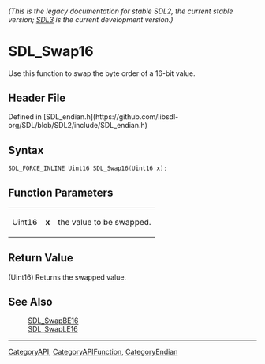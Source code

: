 ====== (This is the legacy documentation for stable SDL2, the current stable version; [https://wiki.libsdl.org/SDL3/ SDL3] is the current development version.) ======
= SDL_Swap16 =

Use this function to swap the byte order of a 16-bit value.

== Header File ==

Defined in [SDL_endian.h](https://github.com/libsdl-org/SDL/blob/SDL2/include/SDL_endian.h)

== Syntax ==

<syntaxhighlight lang='c'>
SDL_FORCE_INLINE Uint16 SDL_Swap16(Uint16 x);</syntaxhighlight>

== Function Parameters ==

{|
|Uint16
|'''x'''
|the value to be swapped.
|}

== Return Value ==

(Uint16) Returns the swapped value.

== See Also ==

:[[SDL_SwapBE16]]
:[[SDL_SwapLE16]]

----
[[CategoryAPI]], [[CategoryAPIFunction]], [[CategoryEndian]]


